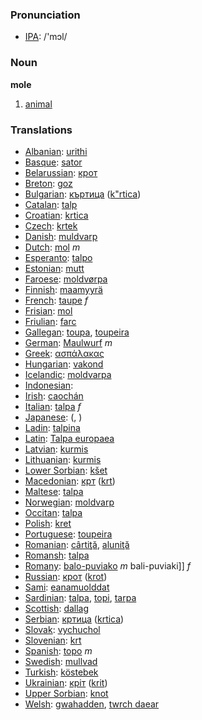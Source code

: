 === Pronunciation ===
*[[w:IPA|IPA]]: /'mɔl/

=== Noun ===

'''mole'''

# [[animal]]

=== Translations ===

*[[Albanian]]: [[urithi]]
*[[Basque]]: [[sator]]
*[[Belarussian]]: [[крот]]
*[[Breton]]: [[goz]]
*[[Bulgarian]]: [[къртица]] ([[k"rtica]])
*[[Catalan]]: [[talp]]
*[[Croatian]]: [[krtica]]
*[[Czech]]: [[krtek]]
*[[Danish]]: [[muldvarp]]
*[[Dutch]]: [[mol]] ''m''
*[[Esperanto]]: [[talpo]]
*[[Estonian]]: [[mutt]]
*[[Faroese]]: [[moldvørpa]]
*[[Finnish]]: [[maamyyrä]]
*[[French]]: [[taupe]] ''f''
*[[Frisian]]: [[mol]]
*[[Friulian]]: [[farc]]
*[[Gallegan]]: [[toupa]], [[toupeira]]
*[[German]]: [[Maulwurf]] ''m''
*[[Greek]]: [[ασπάλακας]] '' ''
*[[Hungarian]]: [[vakond]]
*[[Icelandic]]: [[moldvarpa]]
*[[Indonesian]]: [[]]
*[[Irish]]: [[caochán]]
*[[Italian]]: [[talpa]] ''f''
*[[Japanese]]: [[]] ([[]], )
*[[Ladin]]: [[talpina]]
*[[Latin]]: [[Talpa europaea]] '' ''
*[[Latvian]]: [[kurmis]]
*[[Lithuanian]]: [[kurmis]]
*[[Lower Sorbian]]: [[kšet]]
*[[Macedonian]]: [[крт]] ([[krt]])
*[[Maltese]]: [[talpa]]
*[[Norwegian]]: [[moldvarp]]
*[[Occitan]]: [[talpa]]
*[[Polish]]: [[kret]] '' ''
*[[Portuguese]]: [[toupeira]]
*[[Romanian]]: [[cârtiţă]], [[aluniţă]]
*[[Romansh]]: [[talpa]]
*[[Romany]]: [[balo-puviako]] ''m'' bali-puviaki]] ''f''
*[[Russian]]: [[крот]] ([[krot]]) '' ''
*[[Sami]]: [[eanamuolddat]]
*[[Sardinian]]: [[talpa]], [[topi]], [[tarpa]]
*[[Scottish]]: [[dallag]]
*[[Serbian]]: [[кртица]] ([[krtica]])
*[[Slovak]]: [[vychuchol]]
*[[Slovenian]]: [[krt]]
*[[Spanish]]: [[topo]] ''m''
*[[Swedish]]: [[mullvad]]
*[[Turkish]]: [[köstebek]]
*[[Ukrainian]]: [[кріт]] ([[krit]])
*[[Upper Sorbian]]: [[knot]]
*[[Welsh]]: [[gwahadden]], [[twrch daear]]